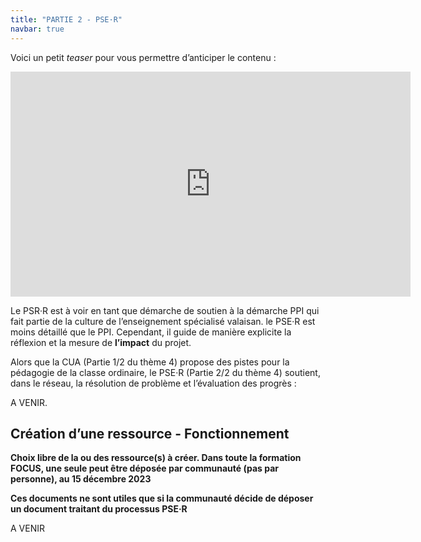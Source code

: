 ```yaml
---
title: "PARTIE 2 - PSE·R"
navbar: true
---
```


Voici un petit *teaser* pour vous permettre d'anticiper le contenu :

<iframe width="640" height="360" src="https://tube.switch.ch/embed/ey3PZxcDkD" frameborder="0" allow="fullscreen" allowfullscreen></iframe>

Le PSR·R est à voir en tant que démarche de soutien à la démarche PPI qui fait partie de la culture de l'enseignement spécialisé valaisan. le PSE·R est moins détaillé que le PPI. Cependant, il guide de manière explicite la réflexion et la mesure de **l'impact** du projet.

Alors que la CUA (Partie 1/2 du thème 4) propose des pistes pour la pédagogie de la classe ordinaire, le PSE·R (Partie 2/2 du thème 4)  soutient, dans le réseau, la résolution de problème et l'évaluation des progrès :

<!-- 1. [Partie 1 sur 9](https://tube.switch.ch/videos/lcrLbdEP6g) -->
<!-- 1. [Partie 2 sur 9](https://tube.switch.ch/videos/5xnk341YBN) -->
<!-- 1. [Partie 3 sur 9](https://tube.switch.ch/videos/7XJkaKKvLg) -->
<!-- 1. [Partie 4 sur 9](https://tube.switch.ch/videos/I9DfmUroSh) -->
<!-- 1. [Partie 5 sur 9](https://tube.switch.ch/videos/k1NGuC2WJj) -->
<!-- 1. [Partie 6 sur 9](https://tube.switch.ch/videos/PRDxBxd7NF) -->
<!-- 1. [Partie 7 sur 9](https://tube.switch.ch/videos/evnuxOkcgQ) -->
<!-- 1. [Partie 8 sur 9](https://tube.switch.ch/videos/UCG6EQ9oBb) -->
<!-- 1. [Partie 9 sur 9](https://tube.switch.ch/videos/i9hAc4woXx) -->

 A VENIR.

## Création d'une ressource - Fonctionnement

**Choix libre de la ou des ressource(s) à créer. Dans toute la formation FOCUS, une seule peut être déposée par communauté (pas par personne), au 15 décembre 2023**

**Ces documents ne sont utiles que si la communauté décide de déposer un document traitant du processus PSE·R**

<!-- - [Proposition de canevas pour publication d'une ressource (version PDF)](https://hepvsch-my.sharepoint.com/:b:/g/personal/nicolas_bressoud_hepvs_ch/ESonlRi2m7RCm6ZgPIfYl_kBk_9kltbTxKvvCKhplSpZaQ?e=Y0yJ0V) -->

A VENIR


